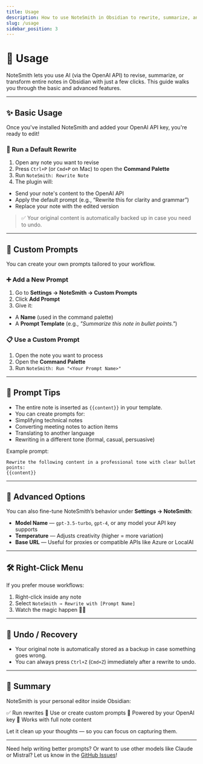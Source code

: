 ```yaml
---
title: Usage
description: How to use NoteSmith in Obsidian to rewrite, summarize, and edit your notes with AI.
slug: /usage
sidebar_position: 3
---
```


# 🚀 Usage

NoteSmith lets you use AI (via the OpenAI API) to revise, summarize, or transform entire notes in Obsidian with just a few clicks. This guide walks you through the basic and advanced features.

---

## ✨ Basic Usage

Once you've installed NoteSmith and added your OpenAI API key, you're ready to edit!

### 🔄 Run a Default Rewrite

1. Open any note you want to revise
2. Press `Ctrl+P` (or `Cmd+P` on Mac) to open the **Command Palette**
3. Run `NoteSmith: Rewrite Note`
4. The plugin will:
- Send your note's content to the OpenAI API
- Apply the default prompt (e.g., “Rewrite this for clarity and grammar”)
- Replace your note with the edited version

> ✅ Your original content is automatically backed up in case you need to undo.

---

## 🧠 Custom Prompts

You can create your own prompts tailored to your workflow.

### ➕ Add a New Prompt

1. Go to **Settings → NoteSmith → Custom Prompts**
2. Click **Add Prompt**
3. Give it:
- A **Name** (used in the command palette)
- A **Prompt Template** (e.g., _"Summarize this note in bullet points."_)

### 📋 Use a Custom Prompt

1. Open the note you want to process
2. Open the **Command Palette**
3. Run `NoteSmith: Run "<Your Prompt Name>"`

---

## 💬 Prompt Tips

- The entire note is inserted as `{{content}}` in your template.
- You can create prompts for:
- Simplifying technical notes
- Converting meeting notes to action items
- Translating to another language
- Rewriting in a different tone (formal, casual, persuasive)

Example prompt:

```
Rewrite the following content in a professional tone with clear bullet points:
{{content}}
```

---

## 🧪 Advanced Options

You can also fine-tune NoteSmith’s behavior under **Settings → NoteSmith**:

- **Model Name** — `gpt-3.5-turbo`, `gpt-4`, or any model your API key supports
- **Temperature** — Adjusts creativity (higher = more variation)
- **Base URL** — Useful for proxies or compatible APIs like Azure or LocalAI

---

## 🛠 Right-Click Menu

If you prefer mouse workflows:

1. Right-click inside any note
2. Select `NoteSmith → Rewrite with [Prompt Name]`
3. Watch the magic happen 🎩✨

---

## 🧼 Undo / Recovery

- Your original note is automatically stored as a backup in case something goes wrong.
- You can always press `Ctrl+Z` (`Cmd+Z`) immediately after a rewrite to undo.

---

## 📖 Summary

NoteSmith is your personal editor inside Obsidian:

✅ Run rewrites
🧠 Use or create custom prompts
🔌 Powered by your OpenAI key
📄 Works with full note content

Let it clean up your thoughts — so you can focus on capturing them.

---

Need help writing better prompts? Or want to use other models like Claude or Mistral? Let us know in the [GitHub Issues](https://github.com/csteamengine/notesmith/issues)!